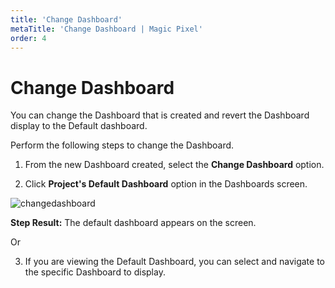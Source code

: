 ---
title: 'Change Dashboard'
metaTitle: 'Change Dashboard | Magic Pixel'
order: 4
---

# Change Dashboard

You can change the Dashboard that is created and revert the Dashboard display to the Default dashboard.

Perform the following steps to change the Dashboard.

1. From the new Dashboard created, select the **Change Dashboard** option.

2. Click **Project's Default Dashboard** option in the Dashboards screen.

![changedashboard](/images/dashboardimages/changedashboard.png)

**Step Result:** The default dashboard appears on the screen.

Or

3. If you are viewing the Default Dashboard, you can select and navigate to the specific Dashboard to display.

